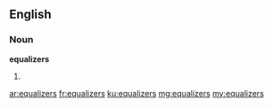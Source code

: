 ==English==

===Noun===
'''equalizers'''

# {{plural of|[[equalizer]]}}

[[ar:equalizers]]
[[fr:equalizers]]
[[ku:equalizers]]
[[mg:equalizers]]
[[my:equalizers]]